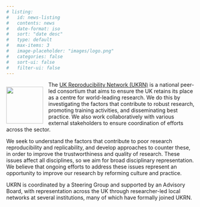 ```yaml
---
# listing:
#   id: news-listing
#   contents: news
#   date-format: iso
#   sort: "date desc"
#   type: default
#   max-items: 3
#   image-placeholder: "images/logo.png"
#   categories: false
#   sort-ui: false
#   filter-ui: false
---
```


<img src="images/logo.png" style="float:left; padding: 1em 1em 0 0; width: 7em; min-width: 50px;"/>

The [UK Reproducibility Network (UKRN)](https://ukrn.org) is a national peer-led consortium that aims to ensure the UK retains its place as a centre for world-leading research. We do this by investigating the factors that contribute to robust research, promoting training activities, and disseminating best practice. We also work collaboratively with various external stakeholders to ensure coordination of efforts across the sector.

We seek to understand the factors that contribute to poor research reproducibility and replicability, and develop approaches to counter these, in order to improve the trustworthiness and quality of research. These issues affect all disciplines, so we aim for broad disciplinary representation. We believe that ongoing efforts to address these issues represent an opportunity to improve our research by reforming culture and practice.

UKRN is coordinated by a Steering Group and supported by an Advisory Board, with representation across the UK through researcher-led local networks at several institutions, many of which have formally joined UKRN.

<!--
### Recent News

::: {#news-listing}
:::

[Older news...](news.html)
-->